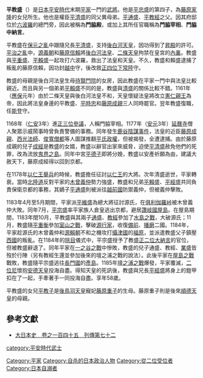 {{japanese|image=Taira no norimori.jpg|japanese=平 教盛|kana=たいら の のりもり|romaji=Taira no Norimori}}
'''平教盛'''（{{bd|1128年||1185年|catIdx=Taira no Norimori}}）是[[日本|日本]][[平安時代|平安時代]]末期[[平家|平家]]一門的[[武將|武將]]。他是[[平忠盛|平忠盛]]的第四子，為[[藤原家隆|藤原家隆]]的女兒所生。他也是權臣[[平清盛|平清盛]]的同父異母弟。[[平通盛|平通盛]]、[[平教經|平教經]]之父。因其府邸位於[[六波羅|六波羅]]的總門旁，因此被稱為'''門脇殿'''，或加上其所任官職稱為'''門脇宰相'''、'''門脇中納言'''。

平教盛在[[保元之亂|保元之亂]]中跟隨兄長[[平清盛|平清盛]]，支持[[後白河天皇|後白河天皇]]，因功得到了[[昇殿|昇殿]]的許可。[[平治之亂|平治之亂]]中，[[源義朝|源義朝]]和[[藤原信賴|藤原信賴]]將[[後白河法皇|後白河法皇]]、[[二條天皇|二條天皇]]拘禁在皇宮的[[內裏|內裏]]。教盛與[[平重盛|平重盛]]、[[平賴盛|平賴盛]]一起攻打六波羅，救出了法皇和天皇。不久，教盛和賴盛逮捕了叛亂的藤原信賴，因功封[[越中|越中]]守，後改敘[[正四位下|正四位下]][[常陸|常陸]]守。

教盛的母親是後白河法皇生母[[藤原璋子|待賢門院]]的女房，因此教盛在平家一門中與法皇比較親近。而且與另一個弟弟[[平賴盛|平賴盛]]不同的是，教盛與[[平清盛|清盛]]的關係比較不錯。1161年（[[應保|應保]]元年）由於二條天皇與後白河法皇不和，天皇懷疑法皇將改立[[高倉天皇|憲仁親王]]為帝，因此將法皇身邊的平教盛、[[平時忠|平時忠]]和[[藤原成親|藤原成親]]三人同時罷官。翌年教盛復職，任[[能登|能登]]守。

1168年（[[仁安|仁安]]3年）進[[正三位|正三位]][[參議|參議]]，人稱門脇宰相。1177年（[[安元|安元]]3年）[[延曆寺|延曆寺]]僧人聚眾示威鬧事時曾負責警備的事務。同年發生[[鹿谷陰謀事件|鹿谷陰謀事件]]，法皇的近臣[[藤原成親|藤原成親]]、[[西光|西光法師]]、[[俊寬|俊寬]][[僧都|僧都]]等人圖謀推翻[[平氏政權|平氏政權]]，但被揭發，全遭逮捕。由於藤原成親的兒子[[藤原成經|成經]]是教盛的女婿，教盛以辭官出家來威脅，迫使[[平清盛|平清盛]]赦免他們的死罪，改為流放[[鬼界之島|鬼界之島]]。同年中宮[[平德子|平德子]]即將分娩，教盛以安產祈願為由，建議大赦天下，藤原成經得以回到京都。

在1178年[[以仁王舉兵|以仁王舉兵]]的時候，教盛擔任征討[[以仁王|以仁王]]的大將。次年清盛逝世，平家轉衰。當時[[北陸道|北陸道]]反對平家的[[木曾義仲|木曾義仲]]勢力強盛，教盛和兄弟[[平賴盛|平賴盛]]、[[平經盛|平經盛]]共同負責保衛京都的事務，其嫡子[[平通盛|平通盛]]則被派往[[越前國|越前國]]防禦義仲，但被義仲擊敗。

1183年4月至5月期間，平家派[[平維盛|平維盛]]為總大將征討源氏，在[[俱利伽羅峠之戰|俱利伽羅峠]]被木曾義仲大敗。同年7月，[[平宗盛|平宗盛]]率平家族人倉皇逃出京都，避居[[讚岐國|讚岐國]][[屋島|屋島]]。在屋島期間，1183年閏10月，平教盛與其兩子[[平通盛|通盛]]、[[平教經|教經]]參加了[[水島之戰|水島之戰]]，大破源氏；11月，教盛隨[[平重衡|平重衡]]參加[[室山之戰|室山之戰]]，擊破[[源行家|源行家]]，收復[[備前|備前]]、[[播磨|播磨]]二國。1184年，平家趁源氏的木曾義仲和[[源賴朝|源賴朝]]不和之機攻打[[攝津國|攝津國]]的[[福原|福原]]，並派遣教盛父子鎮壓[[西國|西國]]的叛亂。在1184年的[[除目|除目]]儀式中，平宗盛授予了教盛[[正二位|正二位]][[大納言|大納言]]的官位，但被教盛辭退了。同年平家在[[一之谷之戰|一之谷之戰]]中慘敗，教盛的兒子通盛、教經、[[平業盛|業盛]]皆歿於行陣（另有教經生還並參加後來的壇之浦之戰的說法）。此後平家在[[屋島之戰|屋島之戰]]戰敗，教盛隨平宗盛逃往[[長門國|長門國]]的[[彥島|彥島]]。1185年[[壇之浦之戰|壇之浦之戰]]爆發，平家覆滅，[[二位尼|二位尼]]懷抱[[安德天皇|安德天皇]]投海自盡。得知天皇的死訊後，教盛與兄長[[平經盛|平經盛]]將身上的鎧甲扣在了一起，手牽著手一同投海自盡。享年58歲。

平教盛的女兒[[平教子|平教子]]是[[後鳥羽天皇|後鳥羽天皇]]寵妃[[藤原重子|藤原重子]]的生母。藤原重子則是後來[[順德天皇|順德天皇]]的母親。
==參考文獻==
*[http://miko.org/~uraki/kuon/furu/text/dainihonsi/dns145.htm#03 大日本史　卷之一百四十五　列傳第七十二] {{Wayback|url=http://miko.org/~uraki/kuon/furu/text/dainihonsi/dns145.htm#03 |date=20100713090210 }}

{{DEFAULTSORT:Taira no Norimori}}

[[category:平安時代武士|category:平安時代武士]]
[[Category:平家|Category:平家]]
[[Category:自杀的日本政治人物|Category:自杀的日本政治人物]]
[[Category:從二位受位者|Category:從二位受位者]]
[[Category:日本自溺者|Category:日本自溺者]]